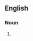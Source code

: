 {{also|sticking-place}}
==English==

===Noun===
{{en-noun}}

# {{alternative spelling of|sticking-place|lang=en}}